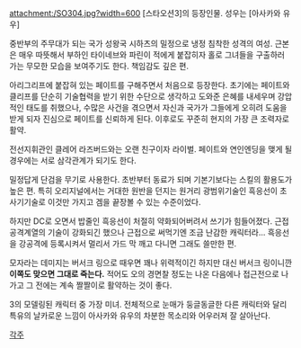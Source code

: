 attachment:/SO304.jpg?width=600
[스타오션3]의 등장인물. 성우는 [아사카와 유우]

중반부의 주무대가 되는 국가 성왕국 시하츠의 밀정으로 냉정 침착한 성격의 여성. 근본은 매우 따뜻해서 부하인 타이네브와 파린이 적에게 붙잡히자 홀로 그녀들을 구출하러 가는 무모한 모습을 보여주기도 한다. 책임감도 깊은 편.

아리그리프에 붙잡혀 있는 페이트를 구해주면서 처음으로 등장한다. 초기에는 페이트와 클리프를 단순히 기술협력을 받기 위한 수단으로 생각하고 도와준 은혜를 내세우며 강압적인 태도를 취했으나, 수많은 사건을 겪으면서 자신과 국가가 그들에게 오히려 도움을 받게 되자 진심으로 페이트를 신뢰하게 된다. 이후로도 꾸준히 현지의 가장 큰 조력자로 활약. 

전선지휘관인 클레어 라즈버드와는 오랜 친구이자 라이벌. 페이트와 연인엔딩을 맺게 될 경우에는 서로 삼각관계가 되기도 한다.

밀정답게 단검을 무기로 사용한다. 초반부터 동료가 되며 기본기보다는 스킬의 활용도가 높은 편. 특히 오리지널에서는 거대한 원반을 던지는 원거리 광범위기술인 흑응선이 초 사기기술로 이것만 가지고 겜을 끝장볼 수 있는 수준이었다. 

하지만 DC로 오면서 밥줄인 흑응선이 처절히 약화되어버려서 쓰기가 힘들어졌다. 근접공격계열의 기술이 강화되긴 했으나 근접으로 써먹기엔 조금 난감한 캐릭터라... 흑응선을 강공격에 등록시켜서 멀리서 가드 막 깨고 다니면 그래도 쓸만한 편. 

모자라는 데미지는 버서크 링으로 때우면 꽤나 위력적이긴 하지만 대신 버서크 링이니깐 '''이쪽도 맞으면 그대로 죽는다.''' 적어도 오의 경면찰 정도는 나온 다음에나 접근전으로 나가고 그 전에는 계속 짤짤이로 활약하는 것이 좋다.

3의 모델링된 캐릭터 중 가장 미녀. 전체적으로 눈매가 둥글동글한 다른 캐릭터와 달리 특유의 날카로운 느낌이 아사카와 유우의 차분한 목소리와 어우러져 잘 살아난다.

[[각주]]
